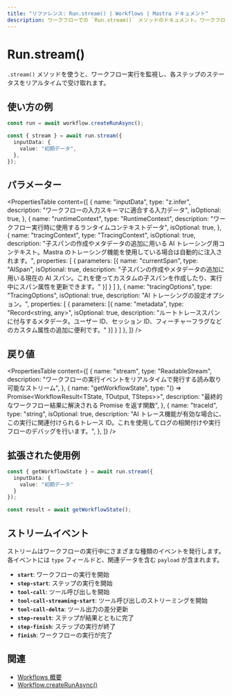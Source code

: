```yaml
---
title: "リファレンス: Run.stream() | Workflows | Mastra ドキュメント"
description: ワークフローでの `Run.stream()` メソッドのドキュメント。ワークフローの実行をストリームとしてリアルタイムに監視できます。
---
```


# Run.stream()

`.stream()` メソッドを使うと、ワークフロー実行を監視し、各ステップのステータスをリアルタイムで受け取れます。

## 使い方の例

```typescript showLineNumbers copy
const run = await workflow.createRunAsync();

const { stream } = await run.stream({
  inputData: {
    value: "初期データ",
  },
});
```


## パラメーター

<PropertiesTable
  content={[
    {
      name: "inputData",
      type: "z.infer<TInput>",
      description: "ワークフローの入力スキーマに適合する入力データ",
      isOptional: true,
    },
    {
      name: "runtimeContext",
      type: "RuntimeContext",
      description: "ワークフロー実行時に使用するランタイムコンテキストデータ",
      isOptional: true,
    },
    {
      name: "tracingContext",
      type: "TracingContext",
      isOptional: true,
      description: "子スパンの作成やメタデータの追加に用いる AI トレーシング用コンテキスト。Mastra のトレーシング機能を使用している場合は自動的に注入されます。",
      properties: [
        {
          parameters: [{
            name: "currentSpan",
            type: "AISpan",
            isOptional: true,
            description: "子スパンの作成やメタデータの追加に用いる現在の AI スパン。これを使ってカスタムの子スパンを作成したり、実行中にスパン属性を更新できます。"
          }]
        }
      ]
    },
    {
      name: "tracingOptions",
      type: "TracingOptions",
      isOptional: true,
      description: "AI トレーシングの設定オプション。",
      properties: [
        {
          parameters: [{
            name: "metadata",
            type: "Record<string, any>",
            isOptional: true,
            description: "ルートトレーススパンに付与するメタデータ。ユーザー ID、セッション ID、フィーチャーフラグなどのカスタム属性の追加に便利です。"
          }]
        }
      ]
    },
  ]}
/>

## 戻り値

<PropertiesTable
  content={[
    {
      name: "stream",
      type: "ReadableStream<StreamEvent>",
      description: "ワークフローの実行イベントをリアルタイムで発行する読み取り可能なストリーム",
    },
    {
      name: "getWorkflowState",
      type: "() => Promise<WorkflowResult<TState, TOutput, TSteps>>",
      description: "最終的なワークフロー結果に解決される Promise を返す関数",
    },
    {
      name: "traceId",
      type: "string",
      isOptional: true,
      description: "AI トレース機能が有効な場合に、この実行に関連付けられるトレース ID。これを使用してログの相関付けや実行フローのデバッグを行います。",
    },
  ]}
/>

## 拡張された使用例

```typescript showLineNumbers copy
const { getWorkflowState } = await run.stream({
  inputData: {
    value: "初期データ"
  }
});

const result = await getWorkflowState();
```


## ストリームイベント

ストリームはワークフローの実行中にさまざまな種類のイベントを発行します。各イベントには `type` フィールドと、関連データを含む `payload` が含まれます。

- **`start`**: ワークフローの実行を開始
- **`step-start`**: ステップの実行を開始
- **`tool-call`**: ツール呼び出しを開始
- **`tool-call-streaming-start`**: ツール呼び出しのストリーミングを開始
- **`tool-call-delta`**: ツール出力の差分更新
- **`step-result`**: ステップが結果とともに完了
- **`step-finish`**: ステップの実行が終了
- **`finish`**: ワークフローの実行が完了

## 関連

- [Workflows 概要](../../../docs/workflows/overview.mdx#run-workflow)
- [Workflow.createRunAsync()](../../../reference/workflows/workflow-methods/create-run.mdx)